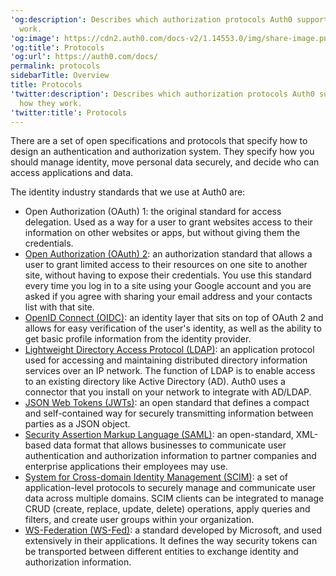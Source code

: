 ---
'og:description': Describes which authorization protocols Auth0 supports and how they
  work.
'og:image': https://cdn2.auth0.com/docs-v2/1.14553.0/img/share-image.png
'og:title': Protocols
'og:url': https://auth0.com/docs/
permalink: protocols
sidebarTitle: Overview
title: Protocols
'twitter:description': Describes which authorization protocols Auth0 supports and
  how they work.
'twitter:title': Protocols
---
There are a set of open specifications and protocols that specify how to design an authentication and authorization system. They specify how you should manage identity, move personal data securely, and decide who can access applications and data.

The identity industry standards that we use at Auth0 are:

* Open Authorization (<Tooltip tip="OAuth 2.0: Authorization framework that defines authorization protocols and workflows." cta="View Glossary" href="/docs/glossary?term=OAuth">OAuth</Tooltip>) 1: the original standard for access delegation. Used as a way for a user to grant websites access to their information on other websites or apps, but without giving them the credentials.
* [Open Authorization (OAuth) 2](/docs/authenticate/protocols/oauth): an authorization standard that allows a user to grant limited access to their resources on one site to another site, without having to expose their credentials. You use this standard every time you log in to a site using your Google account and you are asked if you agree with sharing your email address and your contacts list with that site.
* [OpenID Connect (OIDC)](/docs/authenticate/protocols/openid-connect-protocol): an identity layer that sits on top of OAuth 2 and allows for easy verification of the user's identity, as well as the ability to get basic profile information from the <Tooltip tip="Identity Provider (IdP): Service that stores and manages digital identities." cta="View Glossary" href="/docs/glossary?term=identity+provider">identity provider</Tooltip>.
* [Lightweight Directory Access Protocol (LDAP)](/docs/authenticate/identity-providers/enterprise-identity-providers/active-directory-ldap/ad-ldap-connector): an application protocol used for accessing and maintaining distributed directory information services over an IP network. The function of LDAP is to enable access to an existing directory like Active Directory (AD). Auth0 uses a connector that you install on your network to integrate with AD/LDAP.
* [JSON Web Tokens (JWTs)](/docs/secure/tokens/json-web-tokens): an open standard that defines a compact and self-contained way for securely transmitting information between parties as a JSON object.
* [Security Assertion Markup Language (SAML)](/docs/authenticate/protocols/saml/saml-configuration): an open-standard, XML-based data format that allows businesses to communicate user authentication and authorization information to partner companies and enterprise applications their employees may use.
* [System for Cross-domain Identity Management (SCIM)](/docs/authenticate/protocols/scim): a set of application-level protocols to securely manage and communicate user data across multiple domains. SCIM clients can be integrated to manage CRUD (create, replace, update, delete) operations, apply queries and filters, and create user groups within your organization.
* [WS-Federation (WS-Fed)](/docs/authenticate/protocols/ws-fed-protocol): a standard developed by Microsoft, and used extensively in their applications. It defines the way <Tooltip tip="Security Token: Digitally-signed artifact used to prove that the user was successfully authenticated." cta="View Glossary" href="/docs/glossary?term=security+tokens">security tokens</Tooltip> can be transported between different entities to exchange identity and authorization information.